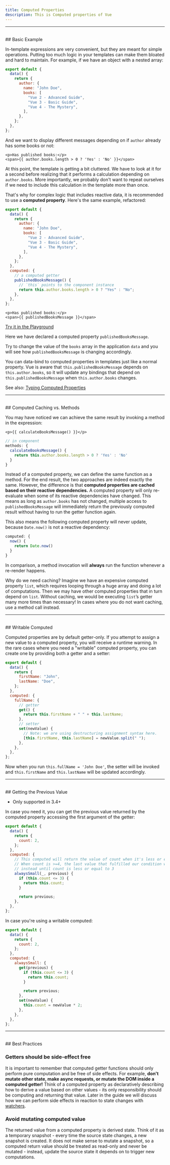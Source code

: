 ```yaml
---
title: Computed Properties
description: This is Computed properties of Vue
---
```



<div class="options-api">
  <VueSchoolLink
    href="https://vueschool.io/lessons/computed-properties-in-vue-3"
    title="Free Vue.js Computed Properties Lesson"
  />
</div>

---

<br />
## Basic Example

In-template expressions are very convenient, but they are meant for simple operations. Putting too much logic in your templates can make them bloated and hard to maintain. For example, if we have an object with a nested array:

<div class="options-api">

```js
export default {
  data() {
    return {
      author: {
        name: "John Doe",
        books: [
          "Vue 2 - Advanced Guide",
          "Vue 3 - Basic Guide",
          "Vue 4 - The Mystery",
        ],
      },
    };
  },
};
```

</div>

And we want to display different messages depending on if `author` already has some books or not:

```vue-html
<p>Has published books:</p>
<span>{{ author.books.length > 0 ? 'Yes' : 'No' }}</span>
```

At this point, the template is getting a bit cluttered. We have to look at it for a second before realizing that it performs a calculation depending on `author.books`. More importantly, we probably don't want to repeat ourselves if we need to include this calculation in the template more than once.

That's why for complex logic that includes reactive data, it is recommended to use a **computed property**. Here's the same example, refactored:

<div class="options-api">

```js
export default {
  data() {
    return {
      author: {
        name: "John Doe",
        books: [
          "Vue 2 - Advanced Guide",
          "Vue 3 - Basic Guide",
          "Vue 4 - The Mystery",
        ],
      },
    };
  },
  computed: {
    // a computed getter
    publishedBooksMessage() {
      // `this` points to the component instance
      return this.author.books.length > 0 ? "Yes" : "No";
    },
  },
};
```

```vue-html
<p>Has published books:</p>
<span>{{ publishedBooksMessage }}</span>
```

[Try it in the Playground](https://play.vuejs.org/#eNqFkN1KxDAQhV/l0JsqaFfUq1IquwiKsF6JINaLbDNui20S8rO4lL676c82eCFCIDOZMzkzXxetlUoOjqI0ykypa2XzQtC3ktqC0ydzjUVXCIAzy87OpxjQZJ0WpwxgzlZSp+EBEKylFPGTrATuJcUXobST8sukeA8vQPzqCNe4xJofmCiJ48HV/FfbLLrxog0zdfmn4tYrXirC9mgs6WMcBB+nsJ+C8erHH0rZKmeJL0sot2tqUxHfDONuyRi2p4BggWCr2iQTgGTcLGlI7G2FHFe4Q/xGJoYn8SznQSbTQviTrRboPrHUqoZZ8hmQqfyRmTDFTC1bqalsFBN5183o/3NG33uvoWUwXYyi/gdTEpwK)

Here we have declared a computed property `publishedBooksMessage`.

Try to change the value of the `books` array in the application `data` and you will see how `publishedBooksMessage` is changing accordingly.

You can data-bind to computed properties in templates just like a normal property. Vue is aware that `this.publishedBooksMessage` depends on `this.author.books`, so it will update any bindings that depend on `this.publishedBooksMessage` when `this.author.books` changes.

See also: [Typing Computed Properties](/guide/typescript/options-api#typing-computed-properties) <sup class="vt-badge ts" />

</div>

---

<br />
## Computed Caching vs. Methods

You may have noticed we can achieve the same result by invoking a method in the expression:

```vue-html
<p>{{ calculateBooksMessage() }}</p>
```

<div class="options-api">

```js
// in component
methods: {
  calculateBooksMessage() {
    return this.author.books.length > 0 ? 'Yes' : 'No'
  }
}
```

</div>

Instead of a computed property, we can define the same function as a method. For the end result, the two approaches are indeed exactly the same. However, the difference is that **computed properties are cached based on their reactive dependencies.** A computed property will only re-evaluate when some of its reactive dependencies have changed. This means as long as `author.books` has not changed, multiple access to `publishedBooksMessage` will immediately return the previously computed result without having to run the getter function again.

This also means the following computed property will never update, because `Date.now()` is not a reactive dependency:

<div class="options-api">

```js
computed: {
  now() {
    return Date.now()
  }
}
```

</div>

In comparison, a method invocation will **always** run the function whenever a re-render happens.

Why do we need caching? Imagine we have an expensive computed property `list`, which requires looping through a huge array and doing a lot of computations. Then we may have other computed properties that in turn depend on `list`. Without caching, we would be executing `list`’s getter many more times than necessary! In cases where you do not want caching, use a method call instead.

---

<br />
## Writable Computed

Computed properties are by default getter-only. If you attempt to assign a new value to a computed property, you will receive a runtime warning. In the rare cases where you need a "writable" computed property, you can create one by providing both a getter and a setter:

<div class="options-api">

```js
export default {
  data() {
    return {
      firstName: "John",
      lastName: "Doe",
    };
  },
  computed: {
    fullName: {
      // getter
      get() {
        return this.firstName + " " + this.lastName;
      },
      // setter
      set(newValue) {
        // Note: we are using destructuring assignment syntax here.
        [this.firstName, this.lastName] = newValue.split(" ");
      },
    },
  },
};
```

Now when you run `this.fullName = 'John Doe'`, the setter will be invoked and `this.firstName` and `this.lastName` will be updated accordingly.

</div>

---

<br />
## Getting the Previous Value

- Only supported in 3.4+

In case you need it, you can get the previous value returned by the computed property accessing
the first argument of the getter:

<div class="options-api">

```js
export default {
  data() {
    return {
      count: 2,
    };
  },
  computed: {
    // This computed will return the value of count when it's less or equal to 3.
    // When count is >=4, the last value that fulfilled our condition will be returned
    // instead until count is less or equal to 3
    alwaysSmall(_, previous) {
      if (this.count <= 3) {
        return this.count;
      }

      return previous;
    },
  },
};
```

</div>

In case you're using a writable computed:

<div class="options-api">

```js
export default {
  data() {
    return {
      count: 2,
    };
  },
  computed: {
    alwaysSmall: {
      get(previous) {
        if (this.count <= 3) {
          return this.count;
        }

        return previous;
      },
      set(newValue) {
        this.count = newValue * 2;
      },
    },
  },
};
```

</div>

---

<br />
## Best Practices

### Getters should be side-effect free

It is important to remember that computed getter functions should only perform pure computation and be free of side effects. For example, **don't mutate other state, make async requests, or mutate the DOM inside a computed getter!** Think of a computed property as declaratively describing how to derive a value based on other values - its only responsibility should be computing and returning that value. Later in the guide we will discuss how we can perform side effects in reaction to state changes with [watchers](./watchers).

### Avoid mutating computed value

The returned value from a computed property is derived state. Think of it as a temporary snapshot - every time the source state changes, a new snapshot is created. It does not make sense to mutate a snapshot, so a computed return value should be treated as read-only and never be mutated - instead, update the source state it depends on to trigger new computations.
